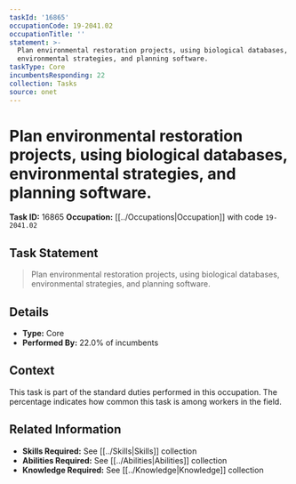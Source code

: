 ```yaml
---
taskId: '16865'
occupationCode: 19-2041.02
occupationTitle: ''
statement: >-
  Plan environmental restoration projects, using biological databases,
  environmental strategies, and planning software.
taskType: Core
incumbentsResponding: 22
collection: Tasks
source: onet
---
```

# Plan environmental restoration projects, using biological databases, environmental strategies, and planning software.

**Task ID:** 16865
**Occupation:** [[../Occupations|Occupation]] with code `19-2041.02`

## Task Statement

> Plan environmental restoration projects, using biological databases, environmental strategies, and planning software.

## Details

- **Type:** Core
- **Performed By:** 22.0% of incumbents

## Context

This task is part of the standard duties performed in this occupation. The percentage indicates how common this task is among workers in the field.

## Related Information

- **Skills Required:** See [[../Skills|Skills]] collection
- **Abilities Required:** See [[../Abilities|Abilities]] collection
- **Knowledge Required:** See [[../Knowledge|Knowledge]] collection
